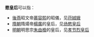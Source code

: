 '''愍皇后'''可以指：
*[[後燕|後燕]]昭文帝[[慕容熙|慕容熙]]的昭儀，见[[苻娀娥|苻娀娥]]
*[[隋朝|隋朝]]隋煬帝[[隋炀帝|楊廣]]的皇后，见[[炀愍皇后|炀愍皇后]]
*[[明朝|明朝]]明思宗[[崇禎帝|朱由檢]]的皇后，见[[孝节烈皇后|孝节烈皇后]]
{{消歧义|cat=三字封号消歧义|后}}
